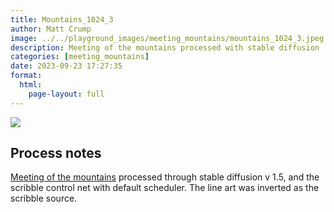 ```yaml
---
title: Mountains_1024_3
author: Matt Crump
image: ../../playground_images/meeting_mountains/mountains_1024_3.jpeg
description: Meeting of the mountains processed with stable diffusion
categories: [meeting_mountains]
date: 2023-09-23 17:27:35
format:
  html:
    page-layout: full
---
```


![](../../playground_images/meeting_mountains/mountains_1024_3.jpeg)

## Process notes

[Meeting of the mountains](hhttps://www.crumplab.com/things/things/Colorlands/Meeting_Of_The_Mountains.html) processed through stable diffusion v 1.5, and the scribble control net with default scheduler. The line art was inverted as the scribble source.

